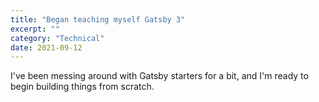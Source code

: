 ```yaml
---
title: "Began teaching myself Gatsby 3"
excerpt: ""
category: "Technical"
date: 2021-09-12
---
```

I've been messing around with Gatsby starters for a bit, and I'm ready to begin building things from scratch.
